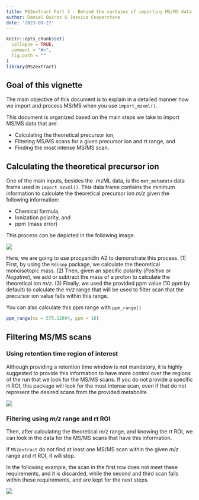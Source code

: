 ```yaml
---
title: MS2extract Part 3 - Behind the curtains of importing MS/MS data
author: Daniel Quiroz & Jessica Cooperstone
date: '2023-09-27'
---
```



```r
knitr::opts_chunk$set(
  collapse = TRUE,
  comment = "#>",
  fig.path = ""
)
library(MS2extract)
```

## Goal of this vignette

The main objective of this document is to explain in a detailed manner
how we import and process MS/MS when you use `import_mzxml()`.

This document is organized based on the main steps we take to import
MS/MS data that are:

-   Calculating the theoretical precursor ion,
-   Filtering MS/MS scans for a given precursor ion and rt range, and
-   Finding the most intense MS/MS scan.

## Calculating the theoretical precursor ion

One of the main inputs, besides the .mzML data, is the `met_metadata`
data frame used in `import_mzxml()`. This data frame contains the
minimum information to calculate the theoretical precursor ion *m/z*
given the following information:

-   Chemical formula,
-   Ionization polarity, and
-   ppm (mass error)

This process can be depicted in the following image.

![](Import_1.png)

Here, we are going to use procyanidin A2 to demonstrate this process.
(1) First, by using the `Rdisop` package, we calculate the
theoretical monoisotopic mass. (2) Then, given an specific polarity
(*Positive* or *Negative*), we add or subtract the mass of a proton to
calculate the theoretical ion *m/z*. (3) Finally, we used the provided
ppm value (10 ppm by default) to calculate the *m/z* range that will be
used to filter scan that the precursor ion value falls within this
range.

You can also calculate this ppm range with `ppm_range()`

```r
ppm_range(mz = 575.12604, ppm = 10)
```

## Filtering MS/MS scans

### Using retention time region of interest

Although providing a retention time window is not mandatory, it is
highly suggested to provide this information to have more control over
the regions of the run that we look for the MS/MS scans. If you do not
provide a specific rt ROI, this package will look for the most intense
scan, even if that do not represent the desired scans from the provided
metabolite.

![](Import_2.png)

### Filtering using *m/z* range and rt ROI

Then, after calculating the theoretical *m/z* range, and knowing the rt
ROI, we can look in the data for the MS/MS scans that have this
information.

If `MS2extract` do not find at least one MS/MS scan within the given
*m/z* range and rt ROI, it will stop.

In the following example, the scan in the first row does not meet these
requirements, and it is discarded, while the second and third scan falls
within these requirements, and are kept for the next steps.

![](Import_3.png)
